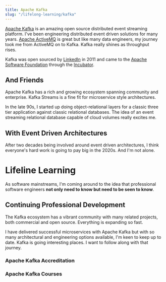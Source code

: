 ```yaml
---
title: Apache Kafka
slug: "/lifelong-learning/kafka"
---
```



<section>
    <YouTube videoId="06iRM1Ghr1k"></YouTube>
</section>

[Apache Kafka](https://kafka.apache.org/) is an amazing open source distributed event streaming platform.
I've been engineering distributed event driven solutions for many years. [Apache ActiveMQ](http://activemq.apache.org/)
is great but like many data engineers, my journey took me from ActiveMQ on to Kafka. Kafka really shines as throughput
rises.

Kafka was open sourced by [LinkedIn](https://linkedin.com) in 2011 and came to the
[Apache Software Foundation](https://www.apache.org/) through the [Incubator](https://incubator.apache.org/).

## And Friends

<section>
    <YouTube videoId="Z3JKCLG3VP4"/>
</section>

Apache Kafka has a rich and growing ecosystem spanning community and enterprise. Kafka Streams is a fine fit
for microservice style architectures.

<section>
    <YouTube videoId="Da6MwowCGHo"/>
</section>

In the late 90s, I started up doing object-relational layers for a classic three tier application against classic
relational databases. The idea of an event streaming relational database capable of cloud volumes really excites me.

## With Event Driven Architectures

<section>
    <YouTube videoId="YtoOthySSX0"/>
</section>

After two decades being involved around event driven architectures, I think everyone's hard work is going to pay big
in the 2020s. And I'm not alone.

# Lifeline Learning


As software mainstreams, I'm coming around to the idea that <GatsbyLink to='/memberships/bcs'>professional
software engineers</GatsbyLink> **not only need to know but need to be seen to know**.

## Continuing Professional Development

The Kafka ecosystem has a vibrant community with many related projects, both commercial and open source. Everything
is expanding so fast.

I have delivered successful microservices with Apache Kafka but with so many architectural and engineering options
available, I'm keen to keep up to date. Kafka is going interesting places. I want to follow along with that journey.

### Apache Kafka Accreditation

<KafkaAccreditation/>

### Apache Kafka Courses

<KafkaCourses/>

